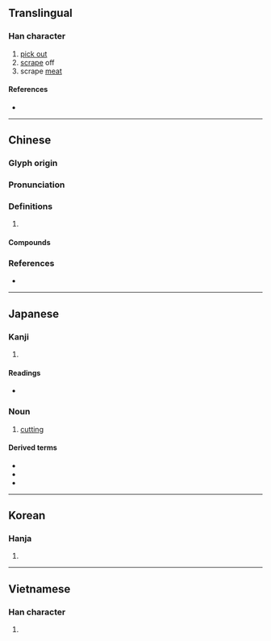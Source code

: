 {{character info/new}}
==Translingual==

===Han character===
{{Han char|rn=18|rad=刀|as=08|sn=10|four=62200|canj=AHLN|ids=⿰易刂}}

# [[pick out]]
# [[scrape]] off
# scrape [[meat]]

====References====
* {{Han ref|kx=0140.350|dkj=02031|dj=0320.080|hdz=10344.060|uh=5254|ud=21076|bh=ADE7|bd=44519}}

----

==Chinese==
{{zh-forms}}

===Glyph origin===
{{Han etym}}

===Pronunciation===
{{zh-pron
|m=tī
|c=tik1
|mn=qz:thiak/xm,zz:thek/thak
|mn_note=thiak/thek - literary; thak - vernacular
|mc=y
|oc=y
|cat=
}}

===Definitions===
{{zh-hanzi}}

# {{rfdef|zh}}

====Compounds====
{{zh-der|刳剔|剔團圓|剔團圞|剔子|剔帚|剔抉|剔抽禿刷|剔抽禿揣|剔撥|剔牙|剔犀|剔留禿魯|剔紅|剔莊貨|剔蠍撩蜂|剔豎|剔透|剔透玲瓏|剔除|剔騰|剔齒纖|剝皮剔骨|抉剔|挑剔|搜剔|搜根剔齒|晶瑩剔透|柳眉剔豎|爬梳剔抉|爬羅剔抉|玲瓏剔透|興利剔弊}}

===References===
* {{R:yue:Hanzi}}

----

==Japanese==

===Kanji===
{{ja-kanji|grade=|rs=刀08}}

# {{defn|lang=ja|sort=刀08}}

====Readings====
* {{ja-readings|on=[[てき]] (teki), [[てい]] (tei)|kun=[[えぐる]] (eguru), [[そる]] (soru)}}

===Noun===
{{ja-noun|てき}}

# [[cutting]]

====Derived terms====
{{der-top}}
* {{ja-r|剔出|てきしゅつ}}
* {{ja-r|剔除|てきじょ}}
* {{ja-r|剔抉|てっけつ}}
{{der-bottom}}

----

==Korean==

===Hanja===
{{ko-hanja|hangeul=척|rv=cheok|mr=ch'ŏk}}

# {{defn|lang=ko|sort=刀08}}

----

==Vietnamese==

===Han character===
{{vi-hantu|[[dịch]], [[tích]]|rs=刀08}}

# {{defn|lang=vi|sort=刀08}}
